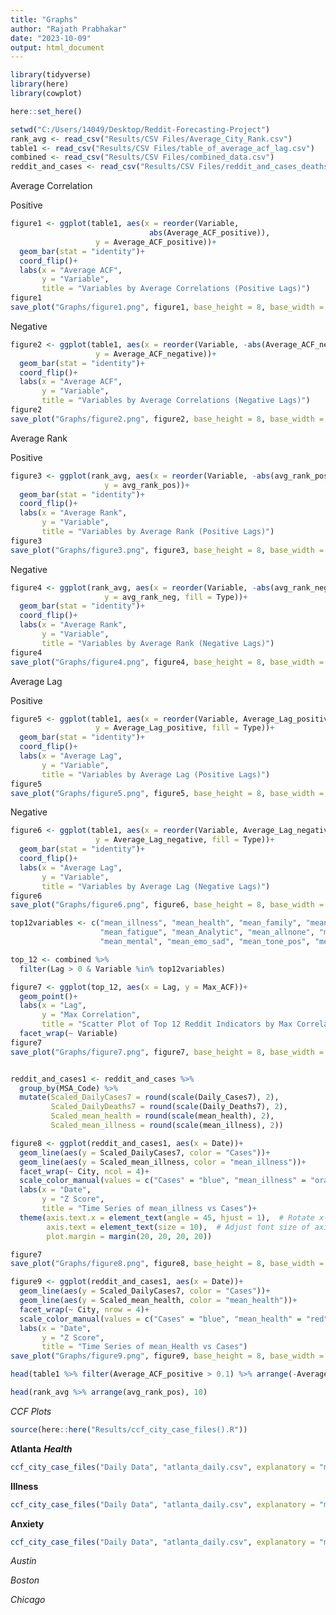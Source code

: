 ```yaml
---
title: "Graphs"
author: "Rajath Prabhakar"
date: "2023-10-09"
output: html_document
---
```

```r
library(tidyverse)
library(here)
library(cowplot)
```
```r
here::set_here()
```

```r
setwd("C:/Users/14049/Desktop/Reddit-Forecasting-Project")
rank_avg <- read_csv("Results/CSV Files/Average_City_Rank.csv")
table1 <- read_csv("Results/CSV Files/table_of_average_acf_lag.csv")
combined <- read_csv("Results/CSV Files/combined_data.csv")
reddit_and_cases <- read_csv("Results/CSV Files/reddit_and_cases_deaths.csv")
```
Average Correlation

Positive
```r
figure1 <- ggplot(table1, aes(x = reorder(Variable,
                               abs(Average_ACF_positive)),
                   y = Average_ACF_positive))+
  geom_bar(stat = "identity")+
  coord_flip()+
  labs(x = "Average ACF",
       y = "Variable",
       title = "Variables by Average Correlations (Positive Lags)")
figure1
save_plot("Graphs/figure1.png", figure1, base_height = 8, base_width = 8)

```

Negative

```r
figure2 <- ggplot(table1, aes(x = reorder(Variable, -abs(Average_ACF_negative)),
                   y = Average_ACF_negative))+
  geom_bar(stat = "identity")+
  coord_flip()+
  labs(x = "Average ACF",
       y = "Variable",
       title = "Variables by Average Correlations (Negative Lags)")
figure2
save_plot("Graphs/figure2.png", figure2, base_height = 8, base_width = 8)
```

Average Rank

Positive

```r
figure3 <- ggplot(rank_avg, aes(x = reorder(Variable, -abs(avg_rank_pos)),
                     y = avg_rank_pos))+
  geom_bar(stat = "identity")+
  coord_flip()+
  labs(x = "Average Rank",
       y = "Variable",
       title = "Variables by Average Rank (Positive Lags)")
figure3
save_plot("Graphs/figure3.png", figure3, base_height = 8, base_width = 8)
```


Negative

```r
figure4 <- ggplot(rank_avg, aes(x = reorder(Variable, -abs(avg_rank_neg)),
                     y = avg_rank_neg, fill = Type))+
  geom_bar(stat = "identity")+
  coord_flip()+
  labs(x = "Average Rank",
       y = "Variable",
       title = "Variables by Average Rank (Negative Lags)")
figure4
save_plot("Graphs/figure4.png", figure4, base_height = 8, base_width = 8)
```

Average Lag

Positive
```r
figure5 <- ggplot(table1, aes(x = reorder(Variable, Average_Lag_positive), 
                   y = Average_Lag_positive, fill = Type))+
  geom_bar(stat = "identity")+
  coord_flip()+
  labs(x = "Average Lag",
       y = "Variable",
       title = "Variables by Average Lag (Positive Lags)")
figure5
save_plot("Graphs/figure5.png", figure5, base_height = 8, base_width = 8)
```

Negative
```r
figure6 <- ggplot(table1, aes(x = reorder(Variable, Average_Lag_negative), 
                   y = Average_Lag_negative, fill = Type))+
  geom_bar(stat = "identity")+
  coord_flip()+
  labs(x = "Average Lag",
       y = "Variable",
       title = "Variables by Average Lag (Negative Lags)")
figure6
save_plot("Graphs/figure6.png", figure6, base_height = 8, base_width = 8)
```



```r
top12variables <- c("mean_illness", "mean_health", "mean_family", "mean_Tone",
                    "mean_fatigue", "mean_Analytic", "mean_allnone", "mean_emo_pos",
                    "mean_mental", "mean_emo_sad", "mean_tone_pos", "mean_emotion")

top_12 <- combined %>% 
  filter(Lag > 0 & Variable %in% top12variables)
```

```r
figure7 <- ggplot(top_12, aes(x = Lag, y = Max_ACF))+
  geom_point()+
  labs(x = "Lag",
       y = "Max Correlation", 
       title = "Scatter Plot of Top 12 Reddit Indicators by Max Correlation")+
  facet_wrap(~ Variable)
figure7
save_plot("Graphs/figure7.png", figure7, base_height = 8, base_width = 8)

```

```r

```

```r
reddit_and_cases1 <- reddit_and_cases %>%
  group_by(MSA_Code) %>%
  mutate(Scaled_DailyCases7 = round(scale(Daily_Cases7), 2),
         Scaled_DailyDeaths7 = round(scale(Daily_Deaths7), 2),
         Scaled_mean_health = round(scale(mean_health), 2),
         Scaled_mean_illness = round(scale(mean_illness), 2))
```



```r

figure8 <- ggplot(reddit_and_cases1, aes(x = Date))+
  geom_line(aes(y = Scaled_DailyCases7, color = "Cases"))+
  geom_line(aes(y = Scaled_mean_illness, color = "mean_illness"))+
  facet_wrap(~ City, ncol = 4)+
  scale_color_manual(values = c("Cases" = "blue", "mean_illness" = "orange"))+
  labs(x = "Date",
       y = "Z Score",
       title = "Time Series of mean_illness vs Cases")+
  theme(axis.text.x = element_text(angle = 45, hjust = 1),  # Rotate x-axis labels
        axis.text = element_text(size = 10),  # Adjust font size of axis labels
        plot.margin = margin(20, 20, 20, 20))

figure7
save_plot("Graphs/figure8.png", figure8, base_height = 8, base_width = 8)
```

```r
figure9 <- ggplot(reddit_and_cases1, aes(x = Date))+
  geom_line(aes(y = Scaled_DailyCases7, color = "Cases"))+
  geom_line(aes(y = Scaled_mean_health, color = "mean_health"))+
  facet_wrap(~ City, nrow = 4)+
  scale_color_manual(values = c("Cases" = "blue", "mean_health" = "red"))+
  labs(x = "Date",
       y = "Z Score",
       title = "Time Series of mean_Health vs Cases")
save_plot("Graphs/figure9.png", figure9, base_height = 8, base_width = 8)
```

```r
head(table1 %>% filter(Average_ACF_positive > 0.1) %>% arrange(-Average_ACF_positive),10)
```
```r
head(rank_avg %>% arrange(avg_rank_pos), 10)
```

*CCF Plots*
```r
source(here::here("Results/ccf_city_case_files().R"))
```

**Atlanta**
***Health***
```r
ccf_city_case_files("Daily Data", "atlanta_daily.csv", explanatory = "mean_health", code = "C1206", city = "Atlanta", state = "Georgia", plots = TRUE, lags = "both")
```

**Illness**
```r
ccf_city_case_files("Daily Data", "atlanta_daily.csv", explanatory = "mean_illness", code = "C1206", city = "Atlanta", state = "Georgia", plots = TRUE, lags = "both")
```


**Anxiety**
```r
ccf_city_case_files("Daily Data", "atlanta_daily.csv", explanatory = "mean_emo_anx", code = "C1206", city = "Atlanta", state = "Georgia", plots = TRUE, lags = "both")
```


*Austin*

*Boston*

*Chicago*

